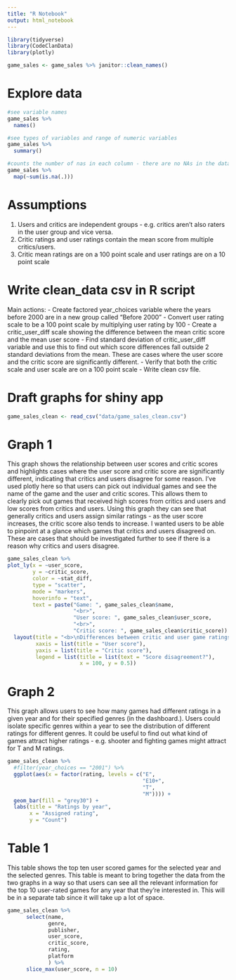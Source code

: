 ```yaml
---
title: "R Notebook"
output: html_notebook
---
```



```r
library(tidyverse)
library(CodeClanData)
library(plotly)
```

```r
game_sales <- game_sales %>% janitor::clean_names()
```



# Explore data

```r
#see variable names
game_sales %>% 
  names()

#see types of variables and range of numeric variables
game_sales %>% 
  summary()

#counts the number of nas in each column - there are no NAs in the dataset.
game_sales %>% 
  map(~sum(is.na(.)))

```

# Assumptions
1) Users and critics are independent groups - e.g. critics aren't also raters in the user group and vice versa.
2) Critic ratings and user ratings contain the mean score from multiple critics/users.
3) Critic mean ratings are on a 100 point scale and user ratings are on a 10 point scale



# Write clean_data csv in R script

Main actions:
- Create factored year_choices variable where the years before 2000 are in a new group called "Before 2000"
- Convert user rating scale to be a 100 point scale by multiplying user rating by 100
- Create a critic_user_diff scale showing the difference between the mean critic score and the mean user score
- Find standard deviation of critic_user_diff variable and use this to find out which score differences fall outside 2 standard deviations from the mean. These are cases where the user score and the critic score are significantly different.
- Verify that both the critic scale and user scale are on a 100 point scale
- Write clean csv file.

# Draft graphs for shiny app

```r
game_sales_clean <- read_csv("data/game_sales_clean.csv")
```
# Graph 1

This graph shows the relationship between user scores and critic scores and highlights cases where the user score and critic score are significantly different, indicating that critics and users disagree for some reason. I've used plotly here so that users can pick out individual games and see the name of the game and the user and critic scores. This allows them to clearly pick out games that received high scores from critics and users and low scores from critics and users. Using this graph they can see that generally critics and users assign similar ratings - as the user score increases, the critic score also tends to increase. I wanted users to be able to pinpoint at a glance which games that critics and users disagreed on. These are cases that should be investigated further to see if there is a reason why critics and users disagree.

```r
game_sales_clean %>% 
plot_ly(x = ~user_score,
        y = ~critic_score,
        color = ~stat_diff,
        type = "scatter",
        mode = "markers",
        hoverinfo = "text",
        text = paste("Game: ", game_sales_clean$name,
                     "<br>",
                     "User score: ", game_sales_clean$user_score,
                     "<br>",
                     "Critic score: ", game_sales_clean$critic_score)) %>% 
  layout(title = "<b>\nDifferences between critic and user game ratings \n <b>",
         xaxis = list(title = "User score"),
         yaxis = list(title = "Critic score"),
         legend = list(title = list(text = "Score disagreement?"),
                       x = 100, y = 0.5))
```

# Graph 2

This graph allows users to see how many games had different ratings in a given year and for their specified genres (in the dashboard.). Users could isolate specific genres within a year to see the distribution of different ratings for different genres. It could be useful to find out what kind of games attract higher ratings - e.g. shooter and fighting games might attract for T and M ratings.

```r
game_sales_clean %>% 
  #filter(year_choices == "2001") %>% 
  ggplot(aes(x = factor(rating, levels = c("E",
                                           "E10+",
                                           "T",
                                           "M")))) +
  geom_bar(fill = "grey30") +
  labs(title = "Ratings by year",
       x = "Assigned rating",
       y = "Count") 
```

# Table 1

This table shows the top ten user scored games for the selected year and the selected genres. This table is meant to bring together the data from the two graphs in a way so that users can see all the relevant information for the top 10 user-rated games for any year that they're interested in. This will be in a separate tab since it will take up a lot of space.

```r
game_sales_clean %>% 
      select(name,
             genre,
             publisher,
             user_score,
             critic_score,
             rating,
             platform
             ) %>% 
      slice_max(user_score, n = 10)
```


